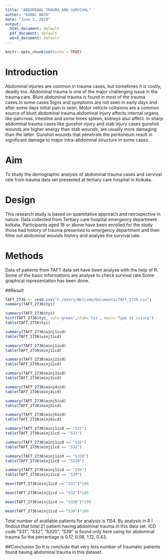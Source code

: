 ---
title: "ABDOMINAL TRAUMA AND SURVIVAL"
author: "KUNAL NATH"
date: "June 2, 2020"
output:
  html_document: default
  pdf_document: default
  word_document: default
---

```{r setup, include=FALSE}
knitr::opts_chunk$set(echo = TRUE)
```

# Introduction

Abdominal injuries are common in trauma cases, but sometimes it is costly, deadly too. Abdominal trauma is one of the major challenging issue in the trauma care. Blunt abdominal trauma is found in most of the trauma cases.In some cases Signs and symptoms are not seen in early days and after some days initial pain is seen. Motor vehicle collisions are a common source of blunt abdominal trauma.abdominal injury affects internal organs like pancreas, intestine and some times spleen, kidneys also affect. In sharp abdominal trauma cases like gunshot injury and stab injury cases gunshot wounds are higher energy than stab wounds, are usually more damaging than the latter. Gunshot wounds that penetrate the peritoneum result in significant damage to major intra-abdominal structure in some cases. 
 
# Aim

To study the demographic analysis of abdominal trauma cases and servival rate from trauma data set presented at tertiary care hospital in Kolkata.

# Design
This research study is based on quantitative approach and retrospective in nature. Data collected from Tertiary care hospital emergency department kolkata. Participants aged 18 or above have been enrolled for the study those had history of trauma presented to emergency department and then filtre out abdominal wounds history and analyse the survival rate.

# Methods
Data of patients from TAFT data set have been analyse with the help of R. Some of the basic informations are analyse to check survival rate.Some graphical representation has been done.

##Result
```{r}
TAFT_2736 <- read.csv("C:/Users/Welcome/Documents/TAFT_2736.csv")
summary(TAFT_2736$tyi)
```
```{r}
summary(TAFT_2736$tyi)
hist(TAFT_2736$tyi, col='green',xlab='tyi', main='Type of injury')
table(TAFT_2736$tyi)
```
```{r}
summary(TAFT_2736$uinj1icd)
table(TAFT_2736$uinj1icd)
```
```{r}
summary(TAFT_2736$einj1icd)
table(TAFT_2736$einj1icd)
```
```{r}
summary(TAFT_2736$einj2icd)
table(TAFT_2736$einj2icd)
```
```{r}
summary(TAFT_2736$einj3icd)
table(TAFT_2736$einj3icd)
```
```{r}
summary(TAFT_2736$einj4icd)
table(TAFT_2736$einj4icd)
```
```{r}
summary(TAFT_2736$einj5icd)
table(TAFT_2736$einj5icd)
```
```{r}
summary(TAFT_2736$einj6icd)
table(TAFT_2736$einj6icd)
```
```{r}
summary(TAFT_2736$einj1icd == "S31")
table(TAFT_2736$einj1icd == "S31")
```
```{r}
summary(TAFT_2736$einj1icd == "S32")
table(TAFT_2736$einj1icd == "S32")
```
```{r}
summary(TAFT_2736$einj1icd == "S320")
table(TAFT_2736$einj1icd == "S320")
```
```{r}
summary(TAFT_2736$einj1icd == "S39")
table(TAFT_2736$einj1icd == "S39")
```
```{r}
mean(TAFT_2736$einj1icd == "S31")*100
```
```{r}
mean(TAFT_2736$einj1icd == "S32")*100
```
```{r}
mean(TAFT_2736$einj1icd == "S320")*100
```
```{r}
mean(TAFT_2736$einj1icd == "S39")*100
```
Total number of available patients for analysis is 1154. By analysis in R I findout that total 21 patient having abdominal trauma in this data set. ICD code "S31", "S32", "S320", "S39" is found only here using for abdominal trauma So the percentage is 0.17, 0.08, 1.12, 0.43. 

##Conclusion
So It is conclude that very less number of traumatic patients found having abdominal trauma in this dataset.